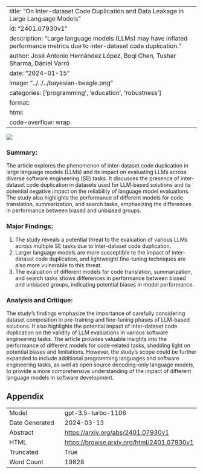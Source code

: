 
---
title: "On Inter-dataset Code Duplication and Data Leakage in Large Language Models"
id: "2401.07930v1"
description: "Large language models (LLMs) may have inflated performance metrics due to inter-dataset code duplication."
author: José Antonio Hernández López, Boqi Chen, Tushar Sharma, Dániel Varró
date: "2024-01-15"
image: "../../../bayesian-beagle.png"
categories: ['programming', 'education', 'robustness']
format:
  html:
    code-overflow: wrap
---

![](../../../bayesian-beagle.png)

### Summary:
The article explores the phenomenon of inter-dataset code duplication in large language models (LLMs) and its impact on evaluating LLMs across diverse software engineering (SE) tasks. It discusses the presence of inter-dataset code duplication in datasets used for LLM-based solutions and its potential negative impact on the reliability of language model evaluations. The study also highlights the performance of different models for code translation, summarization, and search tasks, emphasizing the differences in performance between biased and unbiased groups.

### Major Findings:
1. The study reveals a potential threat to the evaluation of various LLMs across multiple SE tasks due to inter-dataset code duplication.
2. Larger language models are more susceptible to the impact of inter-dataset code duplication, and lightweight fine-tuning techniques are also more vulnerable to this threat.
3. The evaluation of different models for code translation, summarization, and search tasks shows differences in performance between biased and unbiased groups, indicating potential biases in model performance.

### Analysis and Critique:
The study's findings emphasize the importance of carefully considering dataset composition in pre-training and fine-tuning phases of LLM-based solutions. It also highlights the potential impact of inter-dataset code duplication on the validity of LLM evaluations in various software engineering tasks. The article provides valuable insights into the performance of different models for code-related tasks, shedding light on potential biases and limitations. However, the study's scope could be further expanded to include additional programming languages and software engineering tasks, as well as open source decoding-only language models, to provide a more comprehensive understanding of the impact of different language models in software development.

## Appendix

|          |          |
|----------|----------|
| Model     | gpt-3.5-turbo-1106       |
| Date Generated     | 2024-03-13       |
| Abstract | [https://arxiv.org/abs/2401.07930v1](https://arxiv.org/abs/2401.07930v1)        |
| HTML     | [https://browse.arxiv.org/html/2401.07930v1](https://browse.arxiv.org/html/2401.07930v1)       |
| Truncated       | True       |
| Word Count       | 19828       |